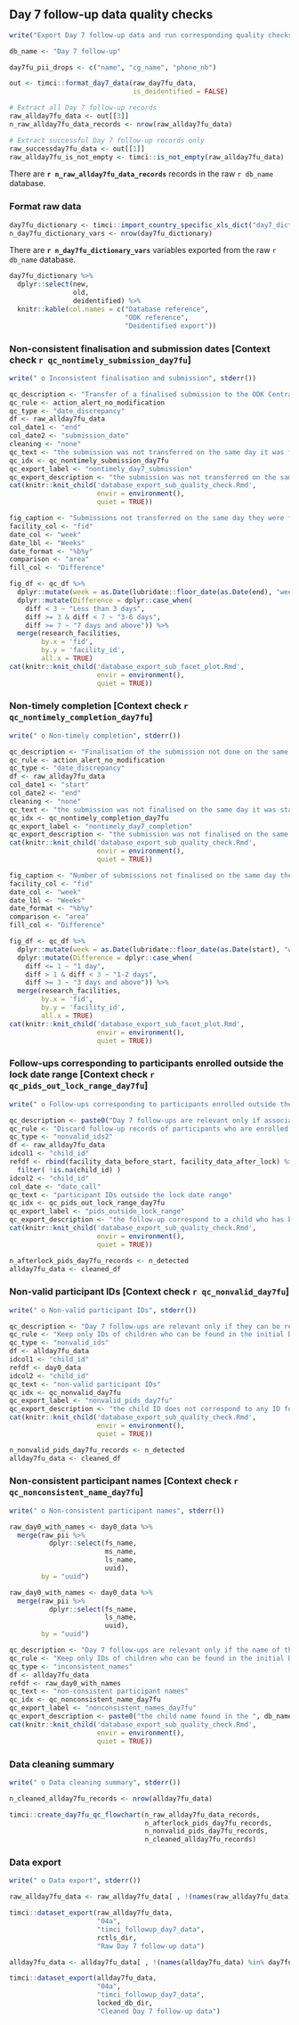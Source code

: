## Day 7 follow-up data quality checks

```r
write("Export Day 7 follow-up data and run corresponding quality checks", stderr())
```

```r
db_name <- "Day 7 follow-up"
```

```r
day7fu_pii_drops <- c("name", "cg_name", "phone_nb")
```

```r
out <- timci::format_day7_data(raw_day7fu_data,
                               is_deidentified = FALSE)

# Extract all Day 7 follow-up records
raw_allday7fu_data <- out[[3]]
n_raw_allday7fu_data_records <- nrow(raw_allday7fu_data)

# Extract successful Day 7 follow-up records only
raw_successday7fu_data <- out[[1]]
raw_allday7fu_is_not_empty <- timci::is_not_empty(raw_allday7fu_data)
```

There are **`r n_raw_allday7fu_data_records`** records in the raw `r db_name` database.

### Format raw data

```r
day7fu_dictionary <- timci::import_country_specific_xls_dict("day7_dict.xlsx", Sys.getenv('TIMCI_COUNTRY'))
n_day7fu_dictionary_vars <- nrow(day7fu_dictionary)
```

There are **`r n_day7fu_dictionary_vars`** variables exported from the raw `r db_name` database.

```r
day7fu_dictionary %>%
  dplyr::select(new,
                old,
                deidentified) %>%
  knitr::kable(col.names = c("Database reference",
                             "ODK reference",
                             "Deidentified export"))
```

### Non-consistent finalisation and submission dates [Context check `r qc_nontimely_submission_day7fu`]

```r
write(" o Inconsistent finalisation and submission", stderr())
```

```r
qc_description <- "Transfer of a finalised submission to the ODK Central server not done on the day the submission was finalised (i.e. transfer time superior to 0 day)."
qc_rule <- action_alert_no_modification
qc_type <- "date_discrepancy"
df <- raw_allday7fu_data
col_date1 <- "end"
col_date2 <- "submission_date"
cleaning <- "none"
qc_text <- "the submission was not transferred on the same day it was finalised"
qc_idx <- qc_nontimely_submission_day7fu
qc_export_label <- "nontimely_day7_submission"
qc_export_description <- "the submission was not transferred on the same day it was finalised"
cat(knitr::knit_child('database_export_sub_quality_check.Rmd',
                      envir = environment(),
                      quiet = TRUE))
```

```r
fig_caption <- "Submissions not transferred on the same day they were finalised"
facility_col <- "fid"
date_col <- "week"
date_lbl <- "Weeks"
date_format <- "%b%y"
comparison <- "area"
fill_col <- "Difference"
```

```r
fig_df <- qc_df %>% 
  dplyr::mutate(week = as.Date(lubridate::floor_date(as.Date(end), "week", week_start = getOption("lubridate.week.start", 1)))) %>% 
  dplyr::mutate(Difference = dplyr::case_when(
    diff < 3 ~ "Less than 3 days",
    diff >= 3 & diff < 7 ~ "3-6 days",
    diff >= 7 ~ "7 days and above")) %>%
  merge(research_facilities,
        by.x = 'fid',
        by.y = 'facility_id',
        all.x = TRUE)
cat(knitr::knit_child('database_export_sub_facet_plot.Rmd',
                      envir = environment(),
                      quiet = TRUE))
```

### Non-timely completion [Context check `r qc_nontimely_completion_day7fu`]

```r
write(" o Non-timely completion", stderr())
```

```r
qc_description <- "Finalisation of the submission not done on the same day the submission was started (i.e., duration from start to end strictly superior to 0 day)."
qc_rule <- action_alert_no_modification
qc_type <- "date_discrepancy"
df <- raw_allday7fu_data
col_date1 <- "start"
col_date2 <- "end"
cleaning <- "none"
qc_text <- "the submission was not finalised on the same day it was started"
qc_idx <- qc_nontimely_completion_day7fu
qc_export_label <- "nontimely_day7_completion"
qc_export_description <- "the submission was not finalised on the same day it was started"
cat(knitr::knit_child('database_export_sub_quality_check.Rmd',
                      envir = environment(),
                      quiet = TRUE))
```

```r
fig_caption <- "Number of submissions not finalised on the same day they were started"
facility_col <- "fid"
date_col <- "week"
date_lbl <- "Weeks"
date_format <- "%b%y"
comparison <- "area"
fill_col <- "Difference"
```

```r
fig_df <- qc_df %>%
  dplyr::mutate(week = as.Date(lubridate::floor_date(as.Date(start), "week", week_start = getOption("lubridate.week.start", 1)))) %>% 
  dplyr::mutate(Difference = dplyr::case_when(
    diff <= 1 ~ "1 day",
    diff > 1 & diff < 3 ~ "1-2 days",
    diff >= 3 ~ "3 days and above")) %>%
  merge(research_facilities,
        by.x = 'fid',
        by.y = 'facility_id',
        all.x = TRUE)
cat(knitr::knit_child('database_export_sub_facet_plot.Rmd',
                      envir = environment(),
                      quiet = TRUE))
```

### Follow-ups corresponding to participants enrolled outside the lock date range [Context check `r qc_pids_out_lock_range_day7fu`]\n\n

```r
write(" o Follow-ups corresponding to participants enrolled outside the lock date range", stderr())
```

```r
qc_description <- paste0("Day 7 follow-ups are relevant only if associated to participants enrolled between the start date ", start_date, " and the lock date on ", lock_date, ".")
qc_rule <- "Discard follow-up records of participants who are enrolled in the Day 0 database outside the date range considered for the lock."
qc_type <- "nonvalid_ids2"
df <- raw_allday7fu_data
idcol1 <- "child_id"
refdf <- rbind(facility_data_before_start, facility_data_after_lock) %>%
  filter( !is.na(child_id) )
idcol2 <- "child_id"
col_date <- "date_call"
qc_text <- "participant IDs outside the lock date range"
qc_idx <- qc_pids_out_lock_range_day7fu
qc_export_label <- "pids_outside_lock_range"
qc_export_description <- "the follow-up correspond to a child who has been enrolled outside the date range for the lock"
cat(knitr::knit_child('database_export_sub_quality_check.Rmd',
                      envir = environment(),
                      quiet = TRUE))
```

```r
n_afterlock_pids_day7fu_records <- n_detected
allday7fu_data <- cleaned_df
```

### Non-valid participant IDs [Context check `r qc_nonvalid_day7fu`]

```r
write(" o Non-valid participant IDs", stderr())
```

```r
qc_description <- "Day 7 follow-ups are relevant only if they can be reconciled with a participant enrolled at Day 0. Reconciliation is based on the participant ID."
qc_rule <- "Keep only IDs of children who can be found in the initial Day 0 database."
qc_type <- "nonvalid_ids"
df <- allday7fu_data
idcol1 <- "child_id"
refdf <- day0_data
idcol2 <- "child_id"
qc_text <- "non-valid participant IDs"
qc_idx <- qc_nonvalid_day7fu
qc_export_label <- "nonvalid_pids_day7fu"
qc_export_description <- "the child ID does not correspond to any ID found in the locked Day 0 database"
cat(knitr::knit_child('database_export_sub_quality_check.Rmd',
                      envir = environment(),
                      quiet = TRUE))
```

```r
n_nonvalid_pids_day7fu_records <- n_detected
allday7fu_data <- cleaned_df
```

### Non-consistent participant names [Context check `r qc_nonconsistent_name_day7fu`]

```r
write(" o Non-consistent participant names", stderr())
```

```r
raw_day0_with_names <- day0_data %>% 
  merge(raw_pii %>%
          dplyr::select(fs_name,
                        ms_name,
                        ls_name,
                        uuid),
        by = "uuid")
```

```r
raw_day0_with_names <- day0_data %>%
  merge(raw_pii %>%
          dplyr::select(fs_name,
                        ls_name,
                        uuid),
        by = "uuid")
```

```r
qc_description <- "Day 7 follow-ups are relevant only if the name of the participant matches the name of the participant enrolled at Day 0. Some errors can be introduced when participant IDs have been duplicated or follow-ups have been entered manually."
qc_rule <- "Keep only IDs of children who can be found in the initial Day 0 database."
qc_type <- "inconsistent_names"
df <- allday7fu_data
refdf <- raw_day0_with_names
qc_text <- "non-consistent participant names"
qc_idx <- qc_nonconsistent_name_day7fu
qc_export_label <- "nonconsistent_names_day7fu"
qc_export_description <- paste0("the child name found in the ", db_name, " is not consistent with the name of the child with the same ID found in the locked Day 0 database")
cat(knitr::knit_child('database_export_sub_quality_check.Rmd',
                      envir = environment(),
                      quiet = TRUE))
```

### Data cleaning summary

```r
write(" o Data cleaning summary", stderr())
```

```r
n_cleaned_allday7fu_records <- nrow(allday7fu_data)
```

```r
timci::create_day7fu_qc_flowchart(n_raw_allday7fu_data_records,
                                  n_afterlock_pids_day7fu_records,
                                  n_nonvalid_pids_day7fu_records,
                                  n_cleaned_allday7fu_records)
```

### Data export

```r
write(" o Data export", stderr())
```

```r
raw_allday7fu_data <- raw_allday7fu_data[ , !(names(raw_allday7fu_data) %in% day7fu_pii_drops)]
```

```r
timci::dataset_export(raw_allday7fu_data,
                      "04a",
                      "timci_followup_day7_data",
                      rctls_dir,
                      "Raw Day 7 follow-up data")
```

```r
allday7fu_data <- allday7fu_data[ , !(names(allday7fu_data) %in% day7fu_pii_drops)]
```

```r
timci::dataset_export(allday7fu_data,
                      "04a",
                      "timci_followup_day7_data",
                      locked_db_dir,
                      "Cleaned Day 7 follow-up data")
```
